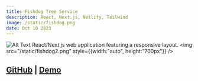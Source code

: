 ```yaml
---
title: Fishdog Tree Service
description: React, Next.js, Netlify, Tailwind
image: /static/fishdog.png
date: Oct 10 2023
---
```

![Alt Text](/static/fishdog.png)
React/Next.js web application featuring a responsive layout.
<img src="/static/fishdog2.png" style={{width:"auto", height:"700px"}} />



## [GitHub](https://github.com/heyextra/fishdogtreeservice/) | [Demo](https://fishdogtreeservice.netlify.app)
